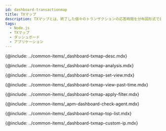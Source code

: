 ```yaml
---
id: dashboard-transactionmap
title: TXマップ
description: TXマップとは、終了した個々のトランザクションの応答時間を分布図形式で表現したチャートです。
tags:
  - Node.js
  - TXマップ
  - ダッシュボード
  - アプリケーション
---
```


{@include: ../common-items/_dashboard-txmap-desc.mdx} 

<!-- 트레이스 분석하기-->

{@include: ../common-items/_dashboard-txmap-analysis.mdx}

<!-- 조회 기준 변경하기-->

{@include: ../common-items/_dashboard-txmap-set-view.mdx}

<!-- 과거 데이터 조회하기-->

{@include: ../common-items/_dashboard-txmap-view-past-time.mdx} 

<!-- 필터 적용하기-->

{@include: ../common-items/_dashboard-txmap-apply-filter.mdx}

<!-- 에이전트 확인하기-->

{@include: ../common-items/_apm-dashboard-check-agent.mdx}

<!-- 상위 목록 확인하기-->

{@include: ../common-items/_dashboard-txmap-top-list.mdx} 

<!-- 사용자 IP 주소 추가-->

{@include: ../common-items/_dashboard-txmap-custom-ip.mdx}
